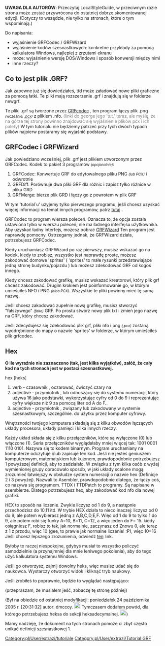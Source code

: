 {{pl/Development/NewGRF/inne strony|en=www.tt-wiki.net/wiki/Preliminaries|pl=pl/Development/NewGRF/NFO Tutorial/Preliminaries}} {{en/-}}
<!--{{NFOTutorial}}-->{{pl/Development/NewGRF/NFO Tutorial/Navigation}}

'''UWAGA DLA AUTORÓW''': Przeczytaj LocalStyleGuide, w przeciwnym razie strona może zostać przywrócona do ostatniej dobrze skomentowanej edycji. (Dotyczy to wszędzie, nie tylko na stronach, które o tym wspominają.)

Do napisania:

* wyjaśnienie GRFCodec / GRFWizard
* wyjaśnienie kodów szesnastkowych: konkretne przykłady za pomocą kalkulatora Windows, najlepiej z zrzutami ekranu
* może: wyjaśnienie wersję DOS/Windows i sposób konwersji między nimi
* inne rzeczy?

==Co to jest plik .GRF?==

Jak zapewne już się dowiedziałeś, ttd może załadować nowe pliki graficzne za pomocą łatki. Te pliki mają rozszerzenie .grf i znajdują się w folderze newgrf.

Te pliki .grf są tworzone przez [http://dev.openttdcoop.org/projects/grfcodec GRFcodec] , ten program łączy plik .png <small>''(wcześniej <!--[[DrawingSprites|.pcx]]-->[http://www.tt-wiki.net/wiki/DrawingSprites .pcx])''</small> z plikiem .nfo. <span style='color:#808080'>(linki do george jego 'tut.' teraz, ale myślę, że na górze tej strony powinno znajdować się wyjaśnienie plików pcx i ich palety)</span> W tym tutorialu nie będziemy patrzeć przy tych dwóch typach plików najpierw postaramy się wyjaśnić podstawy.

== GRFCodec i GRFWizard ==

Jak powiedziano wcześniej, plik .grf jest plikiem utworzonym przez GRFCodec. Kodek to pakiet 3 programów <small>''(opcjonalnie)''</small>:

# GRFCodec: Konwertuje GRF do edytowalnego pliku PNG <small>''(lub PCX)''</small> i odwrotnie
# GRFDiff: Porównuje dwa pliki GRF dla różnic i zapisz tylko różnice w pliku GRD
# GRFMerge: bierze plik GRD i łączy go z powrotem w plik GRF

W tym 'tutorial`u' użyjemy tylko pierwszego programu, jeśli chcesz uzyskać więcej informacji na temat innych programów, patrz [http://www.ttdpatch.net/grfcodec/grfcodec.html tutaj] .

GRFCodec to program wiersza poleceń. Oznacza to, że opcja została ustawiona tylko w wierszu poleceń, nie ma ładnego interfejsu użytkownika. Aby uzyskać ładny interfejs, możesz pobrać  [http://www.divxland.org/ttd/ttdsolutions.htm GRFWizard] Ten program jest naprawdę pomocny. Ostrzegamy jednak, że GRFWizard działa, potrzebujesz GRFCodec.

Kiedy uruchamiasz GRFWizard po raz pierwszy, musisz wskazać go na kodek, kiedy to zrobisz, wszystko jest naprawdę proste, możesz zakodować domowe 'sprites' ( 'sprites' to małe rysunki przedstawiające jedną stronę budynku/pojazdu ) lub możesz zdekodować GRF od kogoś innego.

Kiedy chcesz zakodować grafikę, musisz wskazać kreatorowi, który plik grf chcesz zakodować. Drugim krokiem jest poinformowanie go, w którym umieściłeś NFO i PNG <small>''(albo PCX)''</small>. Wszystkie te pliki powinny mieć tę samą nazwę.

Jeśli chcesz zakodować zupełnie nową grafikę, musisz stworzyć "fałszywego" <small>''(fake)''</small> GRF. Po prostu stwórz nowy plik txt i zmień jego nazwę na GRF, który chcesz zakodować.

Jeśli zdecydujesz się zdekodować plik grf, pliki nfo i png <small>''(,pcx)''</small> zostaną wyodrębnione do mapy o nazwie  'sprites' w folderze, w którym umieściłeś plik grfcodec.

==Hex==

'''O ile wyraźnie nie zaznaczono (tak, jest kilka wyjątków), załóż, że cały kod na tych stronach jest w postaci szesnastkowej.'''

hex <nowiki>[heks]</nowiki>
# verb - czasownik , oczarować; ćwiczyć czary na
# adjective - przymiotnik , lub odnoszący się do systemu numeracji, który używa 16 jako podstawki, wykorzystując cyfry od 0 do 9 i reprezentując cyfry większe niż 9 za pomocą liter od A do F..
# adjective - przymiotnik , związany lub zakodowany w systemie szesnastkowym, szczególnie. do użytku przez komputer cyfrowy.

Wnętrzności twojego komputera składają się z kilku obwodów łączących układy procesora, układy pamięci i kilka innych rzeczy.

Każdy układ składa się z kilku przełączników, które są wyłączone (0) lub włączone (1). Seria przełączników wyglądałaby mniej więcej tak: 1001 0001 1110 0101. Nazywa się to kodem binarnym. Program uruchamiany na komputerze odczytuje i/lub zapisuje ten kod. Jeśli nie jesteś geniuszem komputerowym, matematykiem lub kujonem, prawdopodobnie potrzebujesz 1 powyższej definicji, aby to zadziałało. W związku z tym kilka osób z wyżej wymienionej grupy opracowało sposób, w jaki układy scalone mogą zrozumieć łatwiejszy w obsłudze system numeracji o nazwie hex (Definicje 2 i 3 powyżej). Nazwali to Asembler, prawdopodobnie dlatego, że łączy coś, co nazywa się programem. TTDX i TTDPatch to programy. Są napisane w asemblerze. Dlatego potrzebujesz hex, aby zakodować kod nfo dla nowej grafiki.

HEX to sposób na liczenie. Zwykle liczysz od 1 do 9, a następnie przechodzisz do 10,11 itd. W trybie HEX działa to nieco inaczej: liczysz od 0 do 9, ale potem wybierasz jedną z A,B,C,D,E,F. Więc od 1 do 9 to tylko 1 do 9, ale potem robi się funky A=10, B=11, C=12, a więc jeden do F= 15. kiedy osiągniesz F, robisz to tak, jak normalnie, zaczynasz od Znowu 0, ale teraz z 1 z przodu, więc 10 (gee, to prawie jak normalne liczenie! :P), więc 10=16 Jeśli chcesz lepszego zrozumienia, odwiedź [http://oss.oetiker.ch/rrdtool/tut/bin_dec_hex.en.html ten] link.

Byłoby to raczej niespokojne, gdybyś musiał to wszystko policzyć samodzielnie (a przynajmniej dla mnie leniwego pokolenia), aby do tego użyć kalkulatora systemu Windows.

Jeśli go otworzysz, zajmij dowolny heks, więc musisz udać się do naukowca. Wystarczy otworzyć widok i kliknąć tryb naukowy.

Jeśli zrobiłeś to poprawnie, będzie to wyglądać następująco:

(przepraszam, że musiałem jeść, zobaczę tę stronę później)

(Był na obiedzie od ostatniej modyfikacji: poniedziałek 24 października 2005 r. [20:31:32] autor: dmccoy. [[File:en/Face-Glasses-120px.png|20px]] Tymczasem dodałem powód, dla którego potrzebujesz heksa do sekcji heksadecymalnej. [[File:en/Face-Cool-120px.png|20px]])

Mamy nadzieję, że dokument na tych stronach pomoże ci zbyt często unikać definicji szesnastkowej 1.
<!--[[Category:Tutorials]][[Category:GRF Tutorial]]-->[[Category:pl/User/extrazi/tutoriale]][[Category:pl/User/extrazi/Tutorial GRF]]
